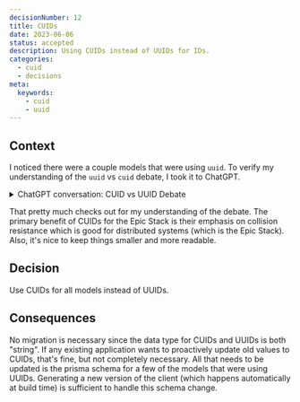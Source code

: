 ```yaml
---
decisionNumber: 12
title: CUIDs
date: 2023-06-06
status: accepted  
description: Using CUIDs instead of UUIDs for IDs.
categories:
  - cuid
  - decisions
meta:
  keywords:
    - cuid
    - uuid
---
```


## Context

I noticed there were a couple models that were using `uuid`. To verify my
understanding of the `uuid` vs `cuid` debate, I took it to ChatGPT.

<details>
<summary>ChatGPT conversation: CUID vs UUID Debate</summary>

**CUID vs UUID Debate** -
[June 6, 2023](https://chat.openai.com/share/cc0eb433-9bc0-48ea-861a-dfc7ed5acf43)

**Kent:** Please argue both sides of the cuid vs uuid debate.

**ChatGPT:** Sure! Let's explore both sides of the debate between CUID
(Collision-resistant Unique ID) and UUID (Universally Unique Identifier).

Arguments in favor of CUID:

1.  Simplicity and readability: CUIDs are designed to be simple and
    human-readable, consisting of a combination of lowercase letters and
    numbers. This makes them easier to work with and understand compared to the
    alphanumeric strings of UUIDs.
2.  Shorter length: CUIDs are typically shorter in length compared to UUIDs,
    which can be advantageous in certain scenarios where storage or transmission
    efficiency is a concern. The shorter length can lead to reduced memory usage
    and faster processing times.
3.  Collision resistance: CUIDs are specifically designed to minimize the
    chances of collision, meaning the probability of generating duplicate IDs is
    extremely low. This makes them suitable for scenarios where uniqueness is
    crucial, such as database keys or distributed systems.

Arguments in favor of UUID:

1.  Universality and standardization: UUIDs are widely recognized and used
    across different systems and programming languages. They have a standardized
    format and are supported by various libraries and frameworks, making them
    easier to integrate into existing systems and ensure compatibility.
2.  Higher entropy and randomness: UUIDs typically have a higher degree of
    randomness due to the inclusion of a timestamp and a unique identifier from
    the host or network. This can be beneficial in situations where security and
    unpredictability are essential, such as generating secure session tokens or
    cryptographic keys.
3.  Widely adopted solutions: UUIDs have been widely adopted and proven to be
    effective in various use cases, including distributed systems, databases,
    and web applications. This extensive usage has resulted in a wealth of
    knowledge, libraries, and best practices associated with working with UUIDs,
    making them a reliable choice.

In summary, the choice between CUID and UUID depends on the specific
requirements of the application or system. CUIDs offer simplicity, shorter
length, and collision resistance, making them suitable for scenarios where
readability and uniqueness are critical. On the other hand, UUIDs provide
universality, standardization, higher entropy, and wider adoption, making them a
strong choice for applications that require compatibility, security, and a
proven track record.

</details>

That pretty much checks out for my understanding of the debate. The primary
benefit of CUIDs for the Epic Stack is their emphasis on collision resistance
which is good for distributed systems (which is the Epic Stack). Also, it's nice
to keep things smaller and more readable.

## Decision

Use CUIDs for all models instead of UUIDs.

## Consequences

No migration is necessary since the data type for CUIDs and UUIDs is both
"string". If any existing application wants to proactively update old values to
CUIDs, that's fine, but not completely necessary. All that needs to be updated
is the prisma schema for a few of the models that were using UUIDs. Generating a
new version of the client (which happens automatically at build time) is
sufficient to handle this schema change.

